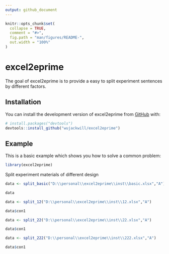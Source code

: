 ```yaml
---
output: github_document
---
```


<!-- README.md is generated from README.Rmd. Please edit that file -->

```r
knitr::opts_chunk$set(
  collapse = TRUE,
  comment = "#>",
  fig.path = "man/figures/README-",
  out.width = "100%"
)
```

# excel2eprime

<!-- badges: start -->
<!-- badges: end -->

The goal of excel2eprime is to provide a easy to split experiment sentences by different factors.

## Installation

You can install the development version of excel2eprime from [GitHub](https://github.com/) with:

``` r
# install.packages("devtools")
devtools::install_github("wujackwill/excel2eprime")
```

## Example

This is a basic example which shows you how to solve a common problem:

```r
library(excel2eprime)
```

Split experiment materials of different design

```r
data <- split_basic("D:\\personal\\excel2eprime\\inst\\basic.xlsx","A")

data
```
```r
data <- split_12("D:\\personal\\excel2eprime\\inst\\12.xlsx","A")

data$con1
```
```r
data <- split_22("D:\\personal\\excel2eprime\\inst\\22.xlsx","A")

data$con1
```



```r
data <- split_222("D:\\personal\\excel2eprime\\inst\\222.xlsx","A")

data$con1
```

